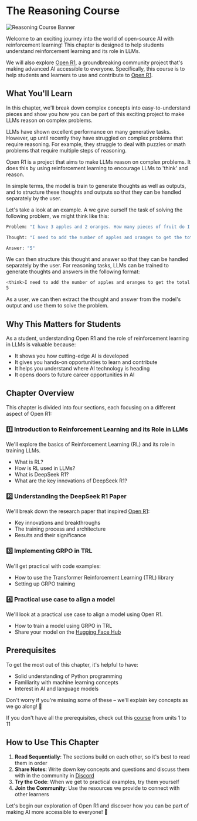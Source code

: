 # The Reasoning Course

![Reasoning Course Banner](https://huggingface.co/reasoning-course/images/resolve/main/grpo/15.png)

Welcome to an exciting journey into the world of open-source AI with reinforcement learning! This chapter is designed to help students understand reinforcement learning and its role in LLMs.

We will also explore [Open R1](https://github.com/huggingface/open-r1), a groundbreaking community project that's making advanced AI accessible to everyone. Specifically, this course is to help students and learners to use and contribute to [Open R1](https://github.com/huggingface/open-r1).

## What You'll Learn

In this chapter, we'll break down complex concepts into easy-to-understand pieces and show you how you can be part of this exciting project to make LLMs reason on complex problems. 

LLMs have shown excellent performance on many generative tasks. However, up until recently they have struggled on complex problems that require reasoning. For example, they struggle to deal with puzzles or math problems that require multiple steps of reasoning. 

Open R1 is a project that aims to make LLMs reason on complex problems. It does this by using reinforcement learning to encourage LLMs to 'think' and reason. 

In simple terms, the model is train to generate thoughts as well as outputs, and to structure these thoughts and outputs so that they can be handled separately by the user. 

Let's take a look at an example. A we gave ourself the task of solving the following problem, we might think like this:

```sh
Problem: "I have 3 apples and 2 oranges. How many pieces of fruit do I have in total?"

Thought: "I need to add the number of apples and oranges to get the total number of pieces of fruit."

Answer: "5"
```

We can then structure this thought and answer so that they can be handled separately by the user. For reasoning tasks, LLMs can be trained to generate thoughts and answers in the following format:

```sh
<think>I need to add the number of apples and oranges to get the total number of pieces of fruit.</think>
5
```

As a user, we can then extract the thought and answer from the model's output and use them to solve the problem.

## Why This Matters for Students

As a student, understanding Open R1 and the role of reinforcement learning in LLMs is valuable because:
- It shows you how cutting-edge AI is developed
- It gives you hands-on opportunities to learn and contribute
- It helps you understand where AI technology is heading
- It opens doors to future career opportunities in AI

## Chapter Overview

This chapter is divided into four sections, each focusing on a different aspect of Open R1:

### 1️⃣ Introduction to Reinforcement Learning and its Role in LLMs
We'll explore the basics of Reinforcement Learning (RL) and its role in training LLMs.
- What is RL?
- How is RL used in LLMs?
- What is DeepSeek R1?
- What are the key innovations of DeepSeek R1?

### 2️⃣ Understanding the DeepSeek R1 Paper
We'll break down the research paper that inspired [Open R1](https://huggingface.co/open-r1):
- Key innovations and breakthroughs
- The training process and architecture
- Results and their significance

### 3️⃣ Implementing GRPO in TRL
We'll get practical with code examples:
- How to use the Transformer Reinforcement Learning (TRL) library
- Setting up GRPO training

### 4️⃣ Practical use case to align a model
We'll look at a practical use case to align a model using Open R1.
- How to train a model using GRPO in TRL
- Share your model on the [Hugging Face Hub](https://huggingface.co/models)

## Prerequisites

To get the most out of this chapter, it's helpful to have:
- Solid understanding of Python programming
- Familiarity with machine learning concepts
- Interest in AI and language models

Don't worry if you're missing some of these – we'll explain key concepts as we go along! 🚀

<Tip>

If you don't have all the prerequisites, check out this [course](chapter1/1.mdx) from units 1 to 11

</Tip>

## How to Use This Chapter

1. **Read Sequentially**: The sections build on each other, so it's best to read them in order
2. **Share Notes**: Write down key concepts and questions and discuss them with in the community in [Discord](https://discord.gg/F3vZujJH)
3. **Try the Code**: When we get to practical examples, try them yourself
4. **Join the Community**: Use the resources we provide to connect with other learners

Let's begin our exploration of Open R1 and discover how you can be part of making AI more accessible to everyone! 🚀
